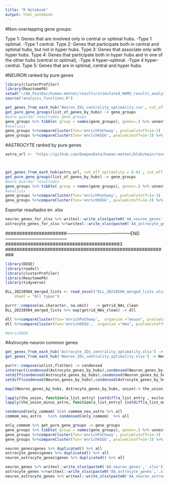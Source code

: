 ```yaml
---
title: "R Notebook"
output: html_notebook
---
```


#Non-overlapping gene groups:

Type 1: Genes that are involved only in central or optimal hubs.
           -Type 1 optimal.
           -Type 1 central.
Type 2: Genes that participate  both in central and optimal hubs, but not in hyper hubs.
Type 3: Genes that associate only with hyper hubs.
Type 4: Genes that participate both in hyper hubs and in one of the other hubs (central or optimal),
           -Type 4 hyper-optimal.
           -Type 4 hyper-central.
Type 5: Genes that are in optimal, central and hyper hubs. 


#NEURON ranked by pure genes
```r
library(clusterProfiler)
library(ReactomePA)
setwd("~/AA_PostDoc/human-metnet/results/stimulated_NAMU_results_analysis/functional_analysis_of_hubs")
source("analysis_functions.R")

get_genes_from_each_hub('Neuron_IDs_centrality_optimality.csv', cut_off_optimality = 0.01 , cut_off_centrality =  0.01) -> list_of_genes_by_hubs
get_pure_gene_groups(list_of_genes_by_hubs) -> gene_groups
#para guardar resultados gene_groups
gene_groups %>% tibble( group = names(gene_groups), genes=.) %>% unnest -> neuron_genes_for_xlsx
#analisis
gene_groups %>%compareCluster(fun='enrichPathway', pvalueCutoff=1e-3)  %>% dotplot
gene_groups %>%compareCluster(fun='enrichKEGG', pvalueCutoff=1e-3) %>% dotplot


```
#ASTROCYTE ranked by pure genes
```r



astro_url <- 'https://github.com/DeepenData/human-metnet/blob/main/results/stimulated_NAMU_results_analysis/functional_analysis_of_hubs/Astrocyte_IDs_centrality_optimality.xlsx'



get_genes_from_each_hub(astro_url, cut_off_optimality = 0.01 , cut_off_centrality =  0.01) -> list_of_genes_by_hubs
get_pure_gene_groups(list_of_genes_by_hubs) -> gene_groups
#para Guardar resultados
gene_groups %>% tibble( group = names(gene_groups), genes=.) %>% unnest -> astrocyte_genes_for_xlsx
#analisis
gene_groups %>%compareCluster(fun='enrichPathway', pvalueCutoff=1e-3)  %>% dotplot
gene_groups %>%compareCluster(fun='enrichKEGG', pvalueCutoff=1e-3) %>% dotplot
```

Exportar resultados en .xlsx

```r
neuron_genes_for_xlsx %>% writexl::write_xlsx(paste0('AA_neuron_genes','.xlsx'))
astrocyte_genes_for_xlsx %>%writexl::write_xlsx(paste0('AA_astrocyte_genes','.xlsx'))
```



######################--------------------------------------------END------------------------------------------#########################################3
###########################################################



```r
library(DOSE)
library(readxl)
library(clusterProfiler)
library(ReactomePA)
library(tidyverse)

DLL_20210504_merged_lists <- read_excel("DLL_20210504_merged_lists.xlsx", 
    sheet = "All types")

purrr::compose(as.character, na.omit)   -> getrid_NAs_clean
DLL_20210504_merged_lists %>% map(getrid_NAs_clean) -> dll

dll %>%compareCluster(fun='enrichPathway',  organism ="mouse", pvalueCutoff=1e-3) %>% dotplot
dll %>%compareCluster(fun='enrichKEGG',  organism ="mmu", pvalueCutoff=1e-3) %>% dotplot

#enrichDGN
```
#Astrocyte-neuron common genes

```r


get_genes_from_each_hub('Astrocyte_IDs_centrality_optimality.xlsx') -> Astrocyte_genes_by_hubs
get_genes_from_each_hub('Neuron_IDs_centrality_optimality.xlsx') -> Neuron_genes_by_hubs

purrr::compose(unlist,flatten) -> condensed
intersect(condensed(Astrocyte_genes_by_hubs),condensed(Neuron_genes_by_hubs)) -> commom_neu_astro
setdiff(condensed(Astrocyte_genes_by_hubs),condensed(Neuron_genes_by_hubs)) -> exclusive_astrocyte
setdiff(condensed(Neuron_genes_by_hubs),condensed(Astrocyte_genes_by_hubs)) -> exclusive_neuron

map2(Neuron_genes_by_hubs, Astrocyte_genes_by_hubs, union)-> the_union

lapply(the_union, function(a_list_entry) {setdiff(a_list_entry , exclusive_astrocyte) }) -> the_union_minus_astro
lapply(the_union_minus_astro, function(a_list_entry) {setdiff(a_list_entry , exclusive_neuron) }) -> only_commom

condensed(only_commom) %in% commom_neu_astro %>% all
commom_neu_astro   %in% condensed(only_commom)  %>% all

only_commom %>% get_pure_gene_groups -> gene_groups
gene_groups %>% tibble( group = names(gene_groups), genes=.) %>% unnest -> neuron_astrocyte_genes
gene_groups %>%compareCluster(fun='enrichPathway', pvalueCutoff=1e-3)  %>% dotplot
gene_groups %>%compareCluster(fun='enrichKEGG', pvalueCutoff=1e-3) %>% dotplot
```
```r
neuron_genes$genes %>% duplicated() %>% all
astrocyte_genes$genes %>% duplicated() %>% all
neuron_astrocyte_genes$genes %>% duplicated() %>% all
```

```r
neuron_genes %>% writexl::write_xlsx(paste0('AA_neuron_genes','.xlsx'))
astrocyte_genes %>%writexl::write_xlsx(paste0('AA_astrocyte_genes','.xlsx'))
neuron_astrocyte_genes %>% writexl::write_xlsx(paste0('AA_neuron_astrocyte_genes','.xlsx'))
```






















